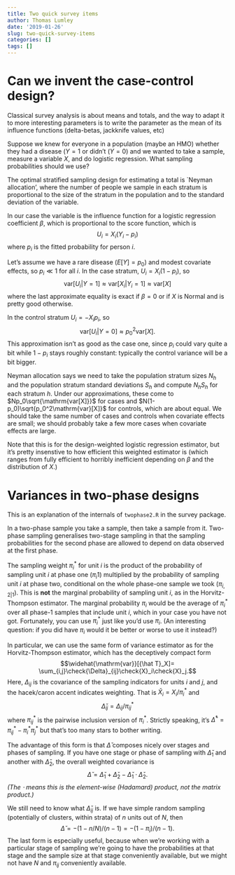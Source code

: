 ```yaml
---
title: Two quick survey items
author: Thomas Lumley
date: '2019-01-26'
slug: two-quick-survey-items
categories: []
tags: []
---
```


# Can we invent the case-control design?

Classical survey analysis is about means and totals, and the way to adapt it to more interesting parameters is to write the parameter as the mean of its influence functions (delta-betas, jackknife values, etc)

Suppose we knew for everyone in a population (maybe an HMO) whether they had a disease ($Y=1$ or didn't ($Y=0$) and we wanted to take a sample, measure a variable $X$, and do logistic regression.  What sampling probabilities should we use?

The optimal stratified sampling design for estimating a total is `Neyman allocation', where the number of people we sample in each stratum is proportional to the size of the stratum in the population and to the standard deviation of the variable.

In our case the variable is the influence function for a logistic regression coefficient $\beta$, which is proportional to the score function, which is 
$$U_i=X_i(Y_i-p_i)$$
where $p_i$ is the fitted probability for person $i$. 

Let's assume we have a rare disease ($E[Y]=p_0$) and modest covariate effects, so $p_i\ll 1$ for all $i$.  In the case stratum, $U_i=X_i(1-p_i)$, so
$$\mathrm{var}[U_i|Y=1]\approx \mathrm{var}[X_i|Y_i=1]\approx \mathrm{var}[X]$$
where the last approximate equality is exact if $\beta=0$ or if $X$ is Normal and is pretty good otherwise.

In the control stratum  $U_i=-X_ip_i$, so
$$\mathrm{var}[U_i|Y=0]\approx p_0^2\mathrm{var}[X].$$
This approximation isn't as good as the case one, since $p_i$ could vary quite a bit while $1-p_i$ stays roughly constant: typically the control variance will be a bit bigger. 

Neyman allocation says we need to take the population stratum sizes $N_h$ and the population stratum standard deviations $S_h$ and compute $N_hS_h$ for each stratum $h$. Under our approximations, these come to $Np_0\sqrt{\mathrm{var[X]}}$ for cases and $N(1-p_0)\sqrt{p_0^2\mathrm{var}[X]}$ for controls, which are about equal.  We should take the same number of cases and controls when covariate effects are small; we should probably take a few more cases when covariate effects are large. 

Note that this is for the design-weighted logistic regression estimator, but it's pretty insenstive to how efficient this weighted estimator is (which ranges from fully efficient to horribly inefficient depending on $\beta$ and the distribution of $X$.)

# Variances in two-phase designs

This is an explanation of the internals of `twophase2.R` in the survey package.

In a two-phase sample you take a sample, then take a sample from it.  Two-phase sampling generalises two-stage sampling in that the sampling probabilities for the second phase are allowed to depend on data observed at the first phase. 

The sampling weight $\pi^*_i$ for unit $i$ is the product of the probability of sampling unit $i$ at phase one ($\pi_i1$) multiplied by the probability of sampling unit $i$ at phase two, conditional on the whole phase-one sample we took ($\pi_{i,2|1}$). This is **not** the marginal probability of sampling unit $i$, as in the Horvitz-Thompson estimator.  The marginal probability $\pi_i$ would be the average of $\pi_i^*$ over all phase-1 samples that include unit $i$, which in your case you have not got.  Fortunately, you can use $\pi_i^*$ just like you'd use $\pi_i$. (An interesting question: if you did have $\pi_i$ would it be better or worse to use it instead?)

In particular, we can use the same form of variance estimator as for the Horvitz-Thompson estimator, which has the deceptively compact form
$$\widehat{\mathrm{var}}[{\hat T}_X]= \sum_{i,j}\check{\Delta}_{ij}\check{X}_i\check{X}_j.$$
Here, $\Delta_{ij}$ is the covariance of the sampling indicators for units $i$ and $j$, and the hacek/caron accent indicates weighting. That is $\check{X}_i=X_i/\pi^*_i$ and 
$$\check{\Delta}_{ij}=\Delta_{ij}/\pi_{ij}^*$$
where $\pi^*_{ij}$ is the pairwise inclusion version of $\pi_i^*$. Strictly speaking, it's $\check{\Delta}^*=\pi_{ij}^*-\pi_i^*\pi_j^*$ but that's too many stars to bother writing.

The advantage of this form is that $\check{\Delta}$ composes nicely over stages and phases of sampling. If you have one stage or phase of sampling with $\check{\Delta}_1$ and another with $\check{\Delta}_2$, the overall weighted covariance is
$$\check{\Delta}=\check{\Delta}_1+\check{\Delta}_2-\check{\Delta}_1\cdot\check{\Delta}_2.$$
*(The $\cdot$ means this is the element-wise (Hadamard) product, not the matrix product.)*

We still need to know what $\check{\Delta}_{ij}$ is.  If we have simple random sampling (potentially of clusters, within strata) of $n$ units out of $N$, then 
$$\check{\Delta}= -(1-n/N)/(n-1)=-(1-\pi_i)/(n-1).$$
The last form is especially useful, because when we're working with a particular stage of sampling we're going to have the probabilities at that stage and the sample size at that stage conveniently available, but we might not have $N$ and $\pi_{ij}$ conveniently available.  
